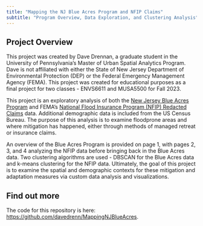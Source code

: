 ```yaml
---
title: "Mapping the NJ Blue Acres Program and NFIP Claims"
subtitle: "Program Overview, Data Exploration, and Clustering Analysis"
---
```


## Project Overview

This project was created by Dave Drennan, a graduate student in the University of Pennsylvania's Master of Urban Spatial Analytics Program. Dave is not affiliated with either the State of New Jersey Department of Environmental Protection (DEP) or the Federal Emergency Management Agency (FEMA). This project was created for educational purposes as a final project for two classes - ENVS6611 and MUSA5500 for Fall 2023.  

This project is an exploratory analysis of both the [New Jersey Blue Acres Program](https://dep.nj.gov/blueacres/) and FEMA's [National Flood Insurance Program (NFIP) Redacted Claims](https://www.fema.gov/openfema-data-page/fima-nfip-redacted-claims-v2) data. Additional demographic data is included from the US Census Bureau. The purpose of this analysis is to examine floodprone areas and where mitigation has happened, either through methods of managed retreat or insurance claims. 

An overview of the Blue Acres Program is provided on page 1, with pages 2, 3, and 4 analyzing the NFIP data before bringing back in the Blue Acres data. Two clustering algorithms are used - DBSCAN for the Blue Acres data and k-means clustering for the NFIP data. Ultimately, the goal of this project is to examine the spatial and demographic contexts for these mitigation and adaptation measures via custom data analysis and visualizations. 

## Find out more

The code for this repository is here: [https://github.com/davedrenn/MappingNJBlueAcres](https://github.com/davedrenn/MappingNJBlueAcres).







 
